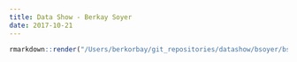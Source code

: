 ```yaml
---
title: Data Show - Berkay Soyer
date: 2017-10-21
---
```


```r
rmarkdown::render("/Users/berkorbay/git_repositories/datashow/bsoyer/bsoyer_datashow.Rmd",output_format="html_document")
```
